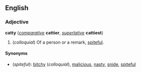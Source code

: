 ==English==
===Adjective===
'''catty''' (''[[comparative]]'' '''cattier''', ''[[superlative]]'' '''cattiest''')

#(''colloquial'') Of a person or a remark, [[spiteful]].

====Synonyms====
*(''spiteful''): [[bitchy]] (''colloquial''), [[malicious]], [[nasty]], [[snide]], [[spiteful]]